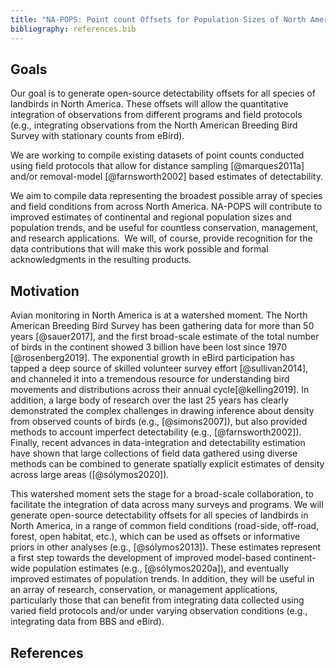 ```yaml
---
title: "NA-POPS: Point count Offsets for Population Sizes of North America landbirds"
bibliography: references.bib
---
```


## Goals

Our goal is to generate open-source detectability offsets for all species of landbirds in North America. These offsets will allow the quantitative integration of observations from different programs and field protocols (e.g., integrating observations from the North American Breeding Bird Survey with stationary counts from eBird).

We are working to compile existing datasets of point counts conducted using field protocols that allow for distance sampling [@marques2011a] and/or removal-model [@farnsworth2002] based estimates of detectability.

We aim to compile data representing the broadest possible array of species and field conditions from across North America. NA-POPS will contribute to improved estimates of continental and regional population sizes and population trends, and be useful for countless conservation, management, and research applications.  We will, of course, provide recognition for the data contributions that will make this work possible and formal acknowledgments in the resulting products.

## Motivation

Avian monitoring in North America is at a watershed moment. The North American Breeding Bird Survey has been gathering data for more than 50 years [@sauer2017], and the first broad-scale estimate of the total number of birds in the continent showed 3 billion have been lost since 1970 [@rosenberg2019]. The exponential growth in eBird participation has tapped a deep source of skilled volunteer survey effort [@sullivan2014], and channeled it into a tremendous resource for understanding bird movements and distributions across their annual cycle[@kelling2019]. In addition, a large body of research over the last 25 years has clearly demonstrated the complex challenges in drawing inference about density from observed counts of birds (e.g., [@simons2007]), but also provided methods to account imperfect detectability (e.g., [@farnsworth2002]). Finally, recent advances in data-integration and detectability estimation have shown that large collections of field data gathered using diverse methods can be combined to generate spatially explicit estimates of density across large areas ([@sólymos2020]).

This watershed moment sets the stage for a broad-scale collaboration, to facilitate the integration of data across many surveys and programs. We will generate open-source detectability offsets for all species of landbirds in North America, in a range of common field conditions (road-side, off-road, forest, open habitat, etc.), which can be used as offsets or informative priors in other analyses (e.g., [@sólymos2013]). These estimates represent a first step towards the development of improved model-based continent-wide population estimates (e.g., [@sólymos2020a]), and eventually improved estimates of population trends. In addition, they will be useful in an array of research, conservation, or management applications, particularly those that can benefit from integrating data collected using varied field protocols and/or under varying observation conditions (e.g., integrating data from BBS and eBird).

## References
